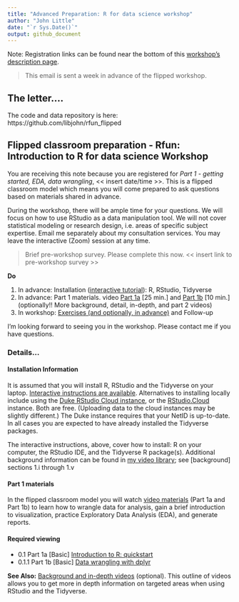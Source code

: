 ```yaml
---
title: "Advanced Preparation: R for data science workshop"
author: "John Little"
date: "`r Sys.Date()`"
output: github_document
---
```


<!-- 0_prepare.md is generated from 0_prepare.Rmd. Please edit that file -->

Note:  Registration links can be found near the bottom of this [workshop's description page](https://rfun.library.duke.edu/portfolio/r_flipped/).

> This email is sent a week in advance of the flipped workshop.

## The letter....

The code and data repository is here:  https://github.com/libjohn/rfun_flipped


## Flipped classroom preparation - Rfun: Introduction to R for data science Workshop


You are receiving this note because you are registered for _Part 1 - getting started, EDA, data wrangling_, \<\< insert date/time \>\>.  This is a flipped classroom model which means you will come prepared to ask questions based on materials shared in advance.  


During the workshop, there will be ample time for your questions. We will focus on how to use RStudio as a data manipulation tool.  We will not cover statistical modeling or research design, i.e. areas of specific subject expertise.  Email me separately about my consultation services. You may leave the interactive (Zoom) session at any time.  


> Brief pre-workshop survey. Please complete this now. \<\< insert link to pre-workshop survey \>\>

**Do**

1. In advance: Installation ([interactive tutorial](https://tutorials.shinyapps.io/00-setup/)): R, RStudio, Tidyverse
1. In advance: Part 1 materials. video [Part 1a](https://warpwire.duke.edu/w/pfYDAA/) [25 min.] and [Part 1b](https://warpwire.duke.edu/w/6_YDAA/) [10 min.]
(optionally!! More background, detail, in-depth, and part 2 videos)
1. In workshop: [Exercises (and optionally, in advance)](https://github.com/libjohn/rfun_flipped#exercises-part-1) and Follow-up



I'm looking forward to seeing you in the workshop.  Please contact me if you have questions.

### Details...

#### Installation Information

It is assumed that you will install R, RStudio and the Tidyverse on your laptop.  [Interactive instructions are available](https://tutorials.shinyapps.io/00-setup/).  Alternatives to installing locally include using the [Duke RStudio Cloud instance](https://vm-manage.oit.duke.edu/containers/rstudio), or the [RStudio.Cloud](https://rstudio.cloud/) instance.  Both are free.  (Uploading data to the cloud instances may be slightly different.)  The Duke instance requires that your NetID is up-to-date.  In all cases you are expected to have already installed the Tidyverse packages.   


The interactive instructions, above, cover how to install: R on your computer, the RStudio IDE, and the Tidyverse R package(s).  Additional background information can be found in [my video library](https://warpwire.duke.edu/w/n_YDAA/); see [background] sections 1.i through 1.v 


#### Part 1 materials

In the flipped classroom model you will watch [video materials](https://warpwire.duke.edu/w/n_YDAA/) (Part 1a and Part 1b) to learn how to wrangle data for analysis, gain a brief introduction to visualization, practice Exploratory Data Analysis (EDA), and generate reports. 

#### Required viewing

- 0.1 Part 1a [Basic] [Introduction to R: quickstart](https://warpwire.duke.edu/w/pfYDAA/)
- 0.1.1 Part 1b [Basic] [Data wrangling with dplyr](https://warpwire.duke.edu/w/6_YDAA/)


**See Also:**  [Background and in-depth videos](https://github.com/libjohn/rfun_flipped#part-1-additional-background-and-explanatory-videos) (optional).  This outline of videos allows you to get more in depth information on targeted areas when using RStudio and the Tidyverse.